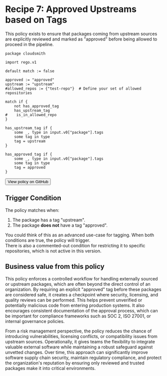 
# Recipe 7: Approved Upstreams based on Tags

This policy exists to ensure that packages coming from upstream sources are explicitly reviewed and marked as "approved" before being allowed to proceed in the pipeline.

```rego
package cloudsmith

import rego.v1

default match := false

approved := "approved"
upstream := "upstream"
#allowed_repos := {"test-repo"}  # Define your set of allowed repositories

match if {
    not has_approved_tag
    has_upstream_tag
#    is_in_allowed_repo
}

has_upstream_tag if {
    some _, type in input.v0["package"].tags
    some tag in type
    tag = upstream
}

has_approved_tag if {
    some _, type in input.v0["package"].tags
    some tag in type
    tag = approved
}
```

<Button href="https://github.com/cloudsmith-io/rego-recipes/blob/main/recipe-1/policy.rego" withArrow>
   <Icon title="View" name="github"/>
   View policy on GitHub
</Button>

## Trigger Condition

The policy matches when:

1. The package has a tag "upstream".  
2. The package **does not** have a tag "approved".

You could think of this as an advanced use-case for tagging. When both conditions are true, the policy will trigger.   
There is also a commented-out condition for restricting it to specific repositories, which is not active in this version.

## Business value from this policy

This policy enforces a controlled workflow for handling externally sourced or upstream packages, which are often beyond the direct control of an organization. By requiring an explicit "approved" tag before these packages are considered safe, it creates a checkpoint where security, licensing, and quality reviews can be performed. This helps prevent unverified or potentially malicious code from entering production systems. It also encourages consistent documentation of the approval process, which can be important for compliance frameworks such as SOC 2, ISO 27001, or internal governance policies.

From a risk management perspective, the policy reduces the chance of introducing vulnerabilities, licensing conflicts, or compatibility issues from upstream sources. Operationally, it gives teams the flexibility to integrate valuable external software while maintaining a robust safeguard against unvetted changes. Over time, this approach can significantly improve software supply chain security, maintain regulatory compliance, and protect the organization's reputation by ensuring only reviewed and trusted packages make it into critical environments.
